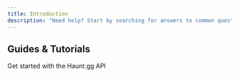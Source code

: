 ```yaml
---
title: Introduction
description: "Need help? Start by searching for answers to common questions. Whether you're setting up your integration, working with user data, or exploring API features, we've got you covered."
---
```


## Guides & Tutorials

<CardGroup cols={3}>
  <Card
    title="Getting Started"
    icon="rocket"
    href="/endpoint/introduction"
  >
    Get started with the Haunt.gg API
  </Card>
</CardGroup>